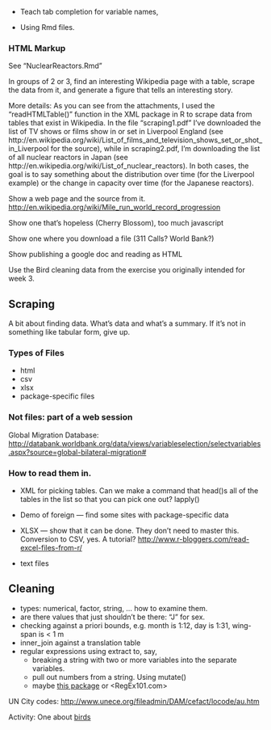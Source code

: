 
* Teach tab completion for variable names,

* Using Rmd files.

### HTML Markup

See "NuclearReactors.Rmd"

In groups of 2 or 3, find an interesting Wikipedia page with a table, scrape the data from it, and generate a figure that tells an interesting story.

More details: As you can see from the attachments, I used the "readHTMLTable()" function in the XML package in R to scrape data from tables that exist in Wikipedia.  In the file "scraping1.pdf" I've downloaded the list of TV shows or films show in or set in Liverpool England (see http://en.wikipedia.org/wiki/List_of_films_and_television_shows_set_or_shot_in_Liverpool for the source), while in scraping2.pdf, I'm downloading the list of all nuclear reactors in Japan (see http://en.wikipedia.org/wiki/List_of_nuclear_reactors).  In both cases, the goal is to say something about the distribution over time (for the Liverpool example) or the change in capacity over time (for the Japanese reactors).  

Show a web page and the source from it. <http://en.wikipedia.org/wiki/Mile_run_world_record_progression>

Show one that's hopeless (Cherry Blossom), too much javascript

Show one where you download a file (311 Calls?  World Bank?)

Show publishing a google doc and reading as HTML

Use the Bird cleaning data from the exercise you originally intended for week 3.

## Scraping

A bit about finding data.  What's data and what's a summary.  If it's not in something like tabular form, give up.

### Types of Files

* html
* csv
* xlsx
* package-specific files

### Not files: part of a web session

Global Migration Database: <http://databank.worldbank.org/data/views/variableselection/selectvariables.aspx?source=global-bilateral-migration#>

### How to read them in.

* XML for picking tables.  Can we make a command that head()s all of the tables in the list so that you can pick one out? lapply()

* Demo of foreign   --- find some sites with package-specific data

* XLSX --- show that it can be done.  They don't need to master this.  Conversion to CSV, yes. A tutorial? <http://www.r-bloggers.com/read-excel-files-from-r/>

* text files

## Cleaning

* types: numerical, factor, string, ... how to examine them.
* are there values that just shouldn't be there: "J" for sex.
* checking against a priori bounds, e.g. month is 1:12, day is 1:31, wing-span is < 1 m
* inner_join against a translation table
* regular expressions using extract to, say, 
    * breaking a string with two or more variables into the separate variables.
    * pull out numbers from a string.  Using mutate() 
    * maybe [this package](http://www.r-bloggers.com/canned-regular-expressions-qdapregex-0-1-2-on-cran/) or <RegEx101.com>

UN City codes: <http://www.unece.org/fileadmin/DAM/cefact/locode/au.htm>

Activity: One about [birds](Notes/Week-3-Handout-2.pdf) 


